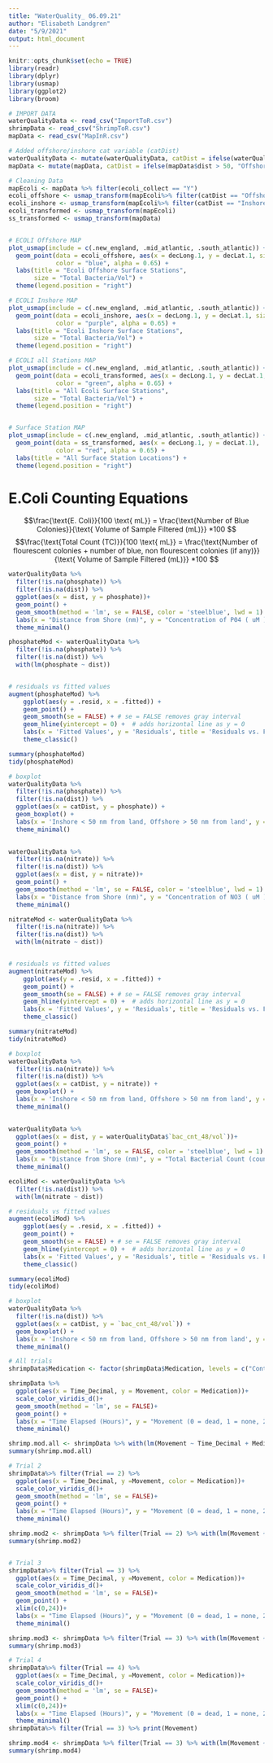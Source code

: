 ```yaml
---
title: "WaterQuality_ 06.09.21"
author: "Elisabeth Landgren"
date: "5/9/2021"
output: html_document
---
```


```r
knitr::opts_chunk$set(echo = TRUE)
library(readr)
library(dplyr)
library(usmap)
library(ggplot2)
library(broom)

# IMPORT DATA
waterQualityData <- read_csv("ImportToR.csv")
shrimpData <- read_csv("ShrimpToR.csv")
mapData <- read_csv("MapInR.csv")
```

```r
# Added offshore/inshore cat variable (catDist)
waterQualityData <- mutate(waterQualityData, catDist = ifelse(waterQualityData$dist > 50, "Offshore", "Inshore"))
mapData <- mutate(mapData, catDist = ifelse(mapData$dist > 50, "Offshore", "Inshore"))
```


```r

# Cleaning Data
mapEcoli <- mapData %>% filter(ecoli_collect == "Y") 
ecoli_offshore <- usmap_transform(mapEcoli%>% filter(catDist == "Offshore")) 
ecoli_inshore <- usmap_transform(mapEcoli%>% filter(catDist == "Inshore")) 
ecoli_transformed <- usmap_transform(mapEcoli) 
ss_transformed <- usmap_transform(mapData)


# ECOLI Offshore MAP
plot_usmap(include = c(.new_england, .mid_atlantic, .south_atlantic)) +
  geom_point(data = ecoli_offshore, aes(x = decLong.1, y = decLat.1, size = bacteria),
             color = "blue", alpha = 0.65) +
  labs(title = "Ecoli Offshore Surface Stations",
       size = "Total Bacteria/Vol") +
  theme(legend.position = "right")

# ECOLI Inshore MAP
plot_usmap(include = c(.new_england, .mid_atlantic, .south_atlantic)) +
  geom_point(data = ecoli_inshore, aes(x = decLong.1, y = decLat.1, size = bacteria),
             color = "purple", alpha = 0.65) +
  labs(title = "Ecoli Inshore Surface Stations",
       size = "Total Bacteria/Vol") +
  theme(legend.position = "right")

# ECOLI all Stations MAP
plot_usmap(include = c(.new_england, .mid_atlantic, .south_atlantic)) +
  geom_point(data = ecoli_transformed, aes(x = decLong.1, y = decLat.1, size = bacteria),
             color = "green", alpha = 0.65) +
  labs(title = "All Ecoli Surface Stations",
       size = "Total Bacteria/Vol") +
  theme(legend.position = "right")


# Surface Station MAP
plot_usmap(include = c(.new_england, .mid_atlantic, .south_atlantic)) +
  geom_point(data = ss_transformed, aes(x = decLong.1, y = decLat.1),
             color = "red", alpha = 0.65) +
  labs(title = "All Surface Station Locations") +
  theme(legend.position = "right")
```

# E.Coli Counting Equations


$$\frac{\text{E. Coli}}{100 \text{ mL}} = \frac{\text{Number of Blue Colonies}}{\text{ Volume of Sample Filtered (mL)}} *100 $$
$$\frac{\text{Total Count (TC)}}{100 \text{ mL}} = \frac{\text{Number of flourescent colonies + number of blue, non flourescent colonies (if any)}}{\text{ Volume of Sample Filtered (mL)}} *100 $$

```r

waterQualityData %>% 
  filter(!is.na(phosphate)) %>% 
  filter(!is.na(dist)) %>% 
  ggplot(aes(x = dist, y = phosphate))+
  geom_point() +
  geom_smooth(method = 'lm', se = FALSE, color = 'steelblue', lwd = 1) + # linear model
  labs(x = "Distance from Shore (nm)", y = "Concentration of P04 ( uM )", title = "Surface Phospate Concentrations by Increasing Distance from Shore")+
  theme_minimal()

phosphateMod <- waterQualityData %>% 
  filter(!is.na(phosphate)) %>% 
  filter(!is.na(dist)) %>% 
  with(lm(phosphate ~ dist))


# residuals vs fitted values
augment(phosphateMod) %>%
    ggplot(aes(y = .resid, x = .fitted)) + 
    geom_point() + 
    geom_smooth(se = FALSE) + # se = FALSE removes gray interval
    geom_hline(yintercept = 0) +  # adds horizontal line as y = 0
    labs(x = 'Fitted Values', y = 'Residuals', title = 'Residuals vs. Fitted Values') +
    theme_classic()

summary(phosphateMod)
tidy(phosphateMod)

# boxplot
waterQualityData %>%
  filter(!is.na(phosphate)) %>% 
  filter(!is.na(dist)) %>% 
  ggplot(aes(x = catDist, y = phosphate)) +
  geom_boxplot() +
  labs(x = 'Inshore < 50 nm from land, Offshore > 50 nm from land', y = 'Concentration of P04 ( uM )',title= "Surface Phospate Concentrations Inshore versus Offshore") + 
  theme_minimal()
  
```
```r

waterQualityData %>% 
  filter(!is.na(nitrate)) %>% 
  filter(!is.na(dist)) %>% 
  ggplot(aes(x = dist, y = nitrate))+
  geom_point() +
  geom_smooth(method = 'lm', se = FALSE, color = 'steelblue', lwd = 1) + # linear model
  labs(x = "Distance from Shore (nm)", y = "Concentration of NO3 ( uM )", title = "Surface Nitrate Concentrations by Increasing Distance from Shore")+
  theme_minimal()

nitrateMod <- waterQualityData %>% 
  filter(!is.na(nitrate)) %>% 
  filter(!is.na(dist)) %>% 
  with(lm(nitrate ~ dist))


# residuals vs fitted values
augment(nitrateMod) %>%
    ggplot(aes(y = .resid, x = .fitted)) + 
    geom_point() + 
    geom_smooth(se = FALSE) + # se = FALSE removes gray interval
    geom_hline(yintercept = 0) +  # adds horizontal line as y = 0
    labs(x = 'Fitted Values', y = 'Residuals', title = 'Residuals vs. Fitted Values') +
    theme_classic()

summary(nitrateMod)
tidy(nitrateMod)

# boxplot
waterQualityData %>%
  filter(!is.na(nitrate)) %>% 
  filter(!is.na(dist)) %>% 
  ggplot(aes(x = catDist, y = nitrate)) +
  geom_boxplot() +
  labs(x = 'Inshore < 50 nm from land, Offshore > 50 nm from land', y = 'Concentration of NO3 ( uM )',title= "Surface Nitrate Concentrations Inshore versus Offshore") + 
  theme_minimal()
  
```

```r
waterQualityData %>% 
  ggplot(aes(x = dist, y = waterQualityData$`bac_cnt_48/vol`))+
  geom_point() +
  geom_smooth(method = 'lm', se = FALSE, color = 'steelblue', lwd = 1) + # linear model
  labs(x = "Distance from Shore (nm)", y = "Total Bacterial Count (count/vol)", title = "Surface Bacterial Count by Increasing Distance from Shore")+
  theme_minimal()

ecoliMod <- waterQualityData %>%
  filter(!is.na(dist)) %>% 
  with(lm(nitrate ~ dist))

# residuals vs fitted values
augment(ecoliMod) %>%
    ggplot(aes(y = .resid, x = .fitted)) + 
    geom_point() + 
    geom_smooth(se = FALSE) + # se = FALSE removes gray interval
    geom_hline(yintercept = 0) +  # adds horizontal line as y = 0
    labs(x = 'Fitted Values', y = 'Residuals', title = 'Residuals vs. Fitted Values') +
    theme_classic()

summary(ecoliMod)
tidy(ecoliMod)

# boxplot
waterQualityData %>% 
  filter(!is.na(dist)) %>% 
  ggplot(aes(x = catDist, y = `bac_cnt_48/vol`)) +
  geom_boxplot() +
  labs(x = 'Inshore < 50 nm from land, Offshore > 50 nm from land', y = 'Total Bacterial Count (count/vol)') + 
  theme_minimal()

```

```r
# All trials
shrimpData$Medication <- factor(shrimpData$Medication, levels = c("Control", "Acetaminophen", "Ibuprofen", "Naproxen"))

shrimpData %>% 
  ggplot(aes(x = Time_Decimal, y = Movement, color = Medication))+
  scale_color_viridis_d()+
  geom_smooth(method = 'lm', se = FALSE)+
  geom_point() +
  labs(x = "Time Elapsed (Hours)", y = "Movement (0 = dead, 1 = none, 2 = some, 3 = a lot)", title = "All Trials Shrimp Movement Over Time By Medication Exposure")+
  theme_minimal()

shrimp.mod.all <- shrimpData %>% with(lm(Movement ~ Time_Decimal + Medication))
summary(shrimp.mod.all)

```

```r
# Trial 2 
shrimpData%>% filter(Trial == 2) %>% 
  ggplot(aes(x = Time_Decimal, y =Movement, color = Medication))+
  scale_color_viridis_d()+
  geom_smooth(method = 'lm', se = FALSE)+
  geom_point() +
  labs(x = "Time Elapsed (Hours)", y = "Movement (0 = dead, 1 = none, 2 = some, 3 = a lot)", title = "Trial 2 - Amount of Movement for Shrimp Over Time By Medication Exposure")+
  theme_minimal()

shrimp.mod2 <- shrimpData %>% filter(Trial == 2) %>% with(lm(Movement ~ Time_Decimal + Medication))
summary(shrimp.mod2)


# Trial 3
shrimpData%>% filter(Trial == 3) %>% 
  ggplot(aes(x = Time_Decimal, y =Movement, color = Medication))+
  scale_color_viridis_d()+
  geom_smooth(method = 'lm', se = FALSE)+
  geom_point() +
  xlim(c(0,24))+
  labs(x = "Time Elapsed (Hours)", y = "Movement (0 = dead, 1 = none, 2 = some, 3 = a lot)", title = "Trial 3 - Amount of Movement for Shrimp Over Time By Medication Exposure")+
  theme_minimal()

shrimp.mod3 <- shrimpData %>% filter(Trial == 3) %>% with(lm(Movement ~ Time_Decimal + Medication))
summary(shrimp.mod3)

# Trial 4
shrimpData%>% filter(Trial == 4) %>% 
  ggplot(aes(x = Time_Decimal, y =Movement, color = Medication))+
  scale_color_viridis_d()+
  geom_smooth(method = 'lm', se = FALSE)+
  geom_point() +
  xlim(c(0,24))+
  labs(x = "Time Elapsed (Hours)", y = "Movement (0 = dead, 1 = none, 2 = some, 3 = a lot)", title = "Trial 4 - Amount of Movement for Shrimp Over Time By Medication Exposure")+
  theme_minimal()
shrimpData%>% filter(Trial == 3) %>% print(Movement)

shrimp.mod4 <- shrimpData %>% filter(Trial == 3) %>% with(lm(Movement ~ Time_Decimal + Medication))
summary(shrimp.mod4)
```






